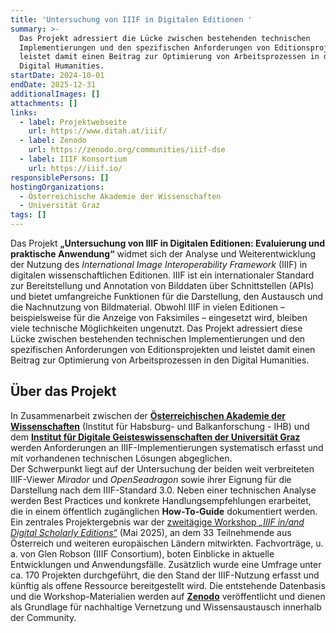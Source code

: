 ```yaml
---
title: 'Untersuchung von IIIF in Digitalen Editionen '
summary: >-
  Das Projekt adressiert die Lücke zwischen bestehenden technischen
  Implementierungen und den spezifischen Anforderungen von Editionsprojekten und
  leistet damit einen Beitrag zur Optimierung von Arbeitsprozessen in den
  Digital Humanities.
startDate: 2024-10-01
endDate: 2025-12-31
additionalImages: []
attachments: []
links:
  - label: Projektwebseite
    url: https://www.ditah.at/iiif/
  - label: Zenodo
    url: https://zenodo.org/communities/iiif-dse
  - label: IIIF Konsortium
    url: https://iiif.io/
responsiblePersons: []
hostingOrganizations:
  - Österreichische Akademie der Wissenschaften
  - Universität Graz
tags: []
---
```

Das Projekt **„Untersuchung von IIIF in Digitalen Editionen: Evaluierung und praktische Anwendung“** widmet sich der Analyse und Weiterentwicklung der Nutzung des *International Image Interoperability Framework* (IIIF) in digitalen wissenschaftlichen Editionen. IIIF ist ein internationaler Standard zur Bereitstellung und Annotation von Bilddaten über Schnittstellen (APIs) und bietet umfangreiche Funktionen für die Darstellung, den Austausch und die Nachnutzung von Bildmaterial. Obwohl IIIF in vielen Editionen – beispielsweise für die Anzeige von Faksimiles – eingesetzt wird, bleiben viele technische Möglichkeiten ungenutzt. Das Projekt adressiert diese Lücke zwischen bestehenden technischen Implementierungen und den spezifischen Anforderungen von Editionsprojekten und leistet damit einen Beitrag zur Optimierung von Arbeitsprozessen in den Digital Humanities.

## Über das Projekt

In Zusammenarbeit zwischen der [**Österreichischen Akademie der Wissenschaften**](/consortium/austrian-academy-of-sciences/) (Institut für Habsburg- und Balkanforschung - IHB) und dem [**Institut für Digitale Geisteswissenschaften der Universität Graz**](/consortium/university-of-graz/) werden Anforderungen an IIIF-Implementierungen systematisch erfasst und mit vorhandenen technischen Lösungen abgeglichen.\
Der Schwerpunkt liegt auf der Untersuchung der beiden weit verbreiteten IIIF-Viewer *Mirador* und *OpenSeadragon* sowie ihrer Eignung für die Darstellung nach dem IIIF-Standard 3.0. Neben einer technischen Analyse werden Best Practices und konkrete Handlungsempfehlungen erarbeitet, die in einem öffentlich zugänglichen **How-To-Guide** dokumentiert werden.\
Ein zentrales Projektergebnis war der [zweitägige Workshop *„IIIF in/and Digital Scholarly Editions“*](/events/workshop-iiif-digital-scholarly-editions/) (Mai 2025), an dem 33 Teilnehmende aus Österreich und weiteren europäischen Ländern mitwirkten. Fachvorträge, u. a. von Glen Robson (IIIF Consortium), boten Einblicke in aktuelle Entwicklungen und Anwendungsfälle. Zusätzlich wurde eine Umfrage unter ca. 170 Projekten durchgeführt, die den Stand der IIIF-Nutzung erfasst und künftig als offene Ressource bereitgestellt wird. Die entstehende Datenbasis und die Workshop-Materialien werden auf [**Zenodo**](https://zenodo.org/communities/iiif-dse) veröffentlicht und dienen als Grundlage für nachhaltige Vernetzung und Wissensaustausch innerhalb der Community.
